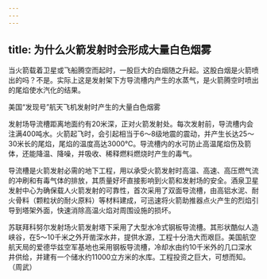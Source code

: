 ```yaml
---
---
---
```

title: 为什么火箭发射时会形成大量白色烟雾
---




当火箭载着卫星或飞船腾空而起时，一股巨大的白烟随之升起。这股白烟是火箭喷出的吗？不是。实际上这是发射架下方导流槽内产生的水蒸气，是火箭腾空时喷出的尾焰使水汽化的结果。

美国“发现号”航天飞机发射时产生的大量白色烟雾



发射场导流槽距离地面约有20米深，正对火箭发射处。每次发射前，导流槽内会注满400吨水。火箭起飞时，会引起相当于6～8级地震的震动，并产生长达25～30米长的尾焰，尾焰的温度高达3000℃。导流槽内的水可防止高温尾焰伤及箭体，还能降温、降噪，并吸收、稀释燃料燃烧时产生的毒气。

导流槽是火箭发射必需的地下工程，用以承受火箭发射时高温、高速、高压燃气流的冲刷和有毒气体的排放，其质量好坏直接影响到火箭和发射场的安全。酒泉卫星发射中心为确保载人火箭发射的可靠性，首次采用了双面导流槽，由高铝水泥、耐火骨料（颗粒状的耐火原料）等材料建成，可迅速将火箭助推器点火产生的烈焰引导到塔架外面，快速消除高温火焰对周围设施的损坏。

苏联拜科努尔发射场火箭发射塔下采用了大型水冷式钢板导流槽。其形状酷似人造峡谷，在5～10千米之外开凿深水井，提供水源，工程十分浩大而艰巨。美国航空航天局的爱德华兹空军基地也采用钢板导流槽，冷却水由约10千米外的几口深水井供给，并建有一个储水约11000立方米的水库。工程投资之巨大，可想而知。（周武）